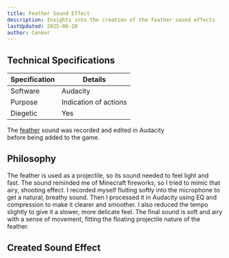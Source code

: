```yaml
---
title: Feather Sound Effect  
description: Insights into the creation of the feather sound effects  
lastUpdated: 2025-06-20  
author: Cenker  
---
```



## Technical Specifications

| Specification | Details               |
| ------------- | --------------------- |
| Software      | Audacity              |
| Purpose       | Indication of actions |
| Diegetic      | Yes                   |

The [feather](/fowl-play/gameplay/combat/melee-combat/weapons/feather) sound was recorded and edited in Audacity  
before being added to the game.

## Philosophy

The feather is used as a projectile, so its sound needed to feel light and fast. The sound reminded me of Minecraft fireworks, so I tried to mimic that airy, shooting effect. I recorded myself fluiting softly into the microphone to get a natural, breathy sound. Then I processed it in Audacity using EQ and compression to make it clearer and smoother. I also reduced the tempo slightly to give it a slower, more delicate feel. The final sound is soft and airy with a sense of movement, fitting the floating projectile nature of the feather.

## Created Sound Effect

<AudioPlayer  
  src="/sfx/feather/feather.wav"  
  description="Made by fluiting into the microphone and shaping the sound with EQ, compression, and a slight tempo reduction. Inspired by the airy feel of Minecraft fireworks."  
  title="Feather Launch"  
/>
